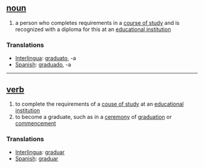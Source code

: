 == [[noun]] ==
# a person who completes requirements in a [[course of study]] and is recognized with a diploma for this at an [[educational institution]]

=== Translations ===
*[[Interlingua]]: [[graduato]], -a
*[[Spanish]]: [[graduado]], -a

----

== [[verb]] ==
# to complete the requirements of a [[couse of study]] at an [[educational institution]]
# to become a graduate, such as in a [[ceremony]] of [[graduation]] or [[commencement]]

=== Translations ===
*[[Interlingua]]: [[graduar]]
*[[Spanish]]: [[graduar]]